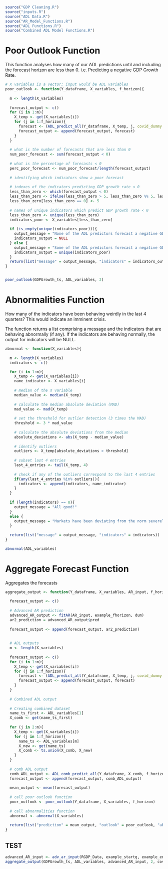 
```r

source("GDP Cleaning.R")
source("inputs.R")
source("ADL Data.R")
source("AR_Model_Functions.R")
source("ADL Functions.R")
source("Combined ADL Model Functions.R")

```


# Poor Outlook Function

This function analyses how many of our ADL predictions until and including the forecast horizon are less than 0. i.e. Predicting a negative GDP Growth Rate. 


```r

# X variables is a vector; input would be ADL variables
poor_outlook <- function(Y_dataframe, X_variables, f_horizon){
  
  m <- length(X_variables)
  
  forecast_output <- c() 
  for (i in 1:m){
    X_temp <- get(X_variables[i])
    for (j in 1:f_horizon){
      forecast <- (ADL_predict_all(Y_dataframe, X_temp, j, covid_dummy = covid_dummy))$prediction
      forecast_output <- append(forecast_output, forecast)
    }
  }
  
  # what is the number of forecasts that are less than 0
  num_poor_forecast <- sum(forecast_output < 0)
  
  # what is the percentage of forecasts < 0
  perc_poor_forecast <- num_poor_forecast/length(forecast_output)
  
  # identifying which indicators show a poor forecast
  
  # indexes of the indicators predicting GDP growth rate < 0
  less_than_zero <- which(forecast_output < 0)
  less_than_zero <- ifelse(less_than_zero > 5, less_than_zero %% 5, less_than_zero)
  less_than_zero[less_than_zero == 0] <- 5
  
  # names of unique indicators which predict GDP growth rate < 0
  less_than_zero <- unique(less_than_zero)
  indicators_poor <- X_variables[less_than_zero]
  
  if (is_empty(unique(indicators_poor))){
    output_message = "None of the ADL predictors forecast a negative GDP growth rate."
    indicators_output = NULL
  } else {
    output_message = "Some of the ADL predictors forecast a negative GDP growth rate."
    indicators_output = unique(indicators_poor)
  }
  return(list("message" = output_message, "indicators" = indicators_output))
}


poor_outlook(GDPGrowth_ts, ADL_variables, 2)

```


# Abnormalities Function

How many of the indicators have been behaving weirdly in the last 4 quarters? This would indicate an imminent crisis. 

The function returns a list comprising a message and the indicators that are behaving abnormally (if any). If the indicators are behaving normally, the output for indicators will be NULL.


```r


abnormal <- function(X_variables){
  
  m <- length(X_variables)
  indicators <- c()

  for (i in 1:m){
    X_temp <- get(X_variables[i])
    name_indicator <- X_variables[i]
    
    # median of the X variable
    median_value <- median(X_temp)
    
    # calculate the median absolute deviation (MAD)
    mad_value <- mad(X_temp)
    
    # set the threshold for outlier detection (3 times the MAD)
    threshold <- 3 * mad_value
    
    # calculate the absolute deviations from the median
    absolute_deviations <- abs(X_temp - median_value)
    
    # identify outliers 
    outliers <- X_temp[absolute_deviations > threshold]
    
    # subset last 4 entries
    last_4_entries <- tail(X_temp, 4)
    
    # check if any of the outliers correspond to the last 4 entries
    if(any(last_4_entries %in% outliers)){
      indicators <- append(indicators, name_indicator)
    }
  }
  
  if (length(indicators) == 0){
    output_message = "All good!"
  } 
  else {
    output_message = "Markets have been deviating from the norm severely in the last year. If a recession or rapid economic boom is not already taking place, one might occur soon. Conduct deeper analysis into the deviating predictors to arrive at more conclusive results."
  }
  
  return(list("message" = output_message, "indicators" = indicators))
}

abnormal(ADL_variables)


```


# Aggregate Forecast Function

Aggregates the forecasts

```r


aggregate_output <- function(Y_dataframe, X_variables, AR_input, f_horizon, dum){
  
  forecast_output <- c() 
  
  # Advanced AR prediction
  advanced_AR_output <- fitAR(AR_input, example_fhorizon, dum)
  ar2_prediction = advanced_AR_output$pred
  
  forecast_output <- append(forecast_output, ar2_prediction)
  
  
  # ADL outputs 
  m <- length(X_variables)
  
  forecast_output <- c() 
  for (i in 1:m){
    X_temp <- get(X_variables[i])
    for (j in 1:f_horizon){
      forecast <- (ADL_predict_all(Y_dataframe, X_temp, j, covid_dummy = covid_dummy))$prediction
      forecast_output <- append(forecast_output, forecast)
    }
  }
  
  # Combined ADL output 
  
  # Creating combined dataset 
  name_ts_first <- ADL_variables[1]
  X_comb <- get(name_ts_first)
  
  for (j in 2:m){
    X_temp <- get(X_variables[i])
    for (j in 1:f_horizon){
      name_ts <- ADL_variables[m]
      X_new <- get(name_ts)
      X_comb <- ts.union(X_comb, X_new)
    }
  }
  
  # comb ADL output 
  comb_ADL_output <- ADL_comb_predict_all(Y_dataframe, X_comb, f_horizon, example_endq)$prediction
  forecast_output <- append(forecast_output, comb_ADL_output)
  
  mean_output <- mean(forecast_output)
  
  # call poor outlook function 
  poor_outlook <- poor_outlook(Y_dataframe, X_variables, f_horizon)
  
  # call abnormalities function 
  abnormal <- abnormal(X_variables)
  
  return(list("prediction" = mean_output, "outlook" = poor_outlook, "abnormal" = abnormal))
}

```


## TEST 

```r

advanced_AR_input <- adv_ar_input(RGDP_Data, example_startq, example_endq)
aggregate_output(GDPGrowth_ts, ADL_variables, advanced_AR_input, 2, covid_dummy)

```



